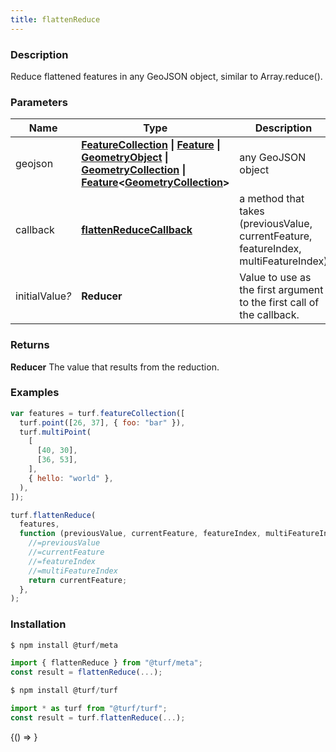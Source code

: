 ```yaml
---
title: flattenReduce
---
```



### Description

Reduce flattened features in any GeoJSON object, similar to Array.reduce().

### Parameters

| Name                 | Type                                                                                                                                                                                                                                                                                                                                                                                                                                                | Description                                                                          |
| -------------------- | --------------------------------------------------------------------------------------------------------------------------------------------------------------------------------------------------------------------------------------------------------------------------------------------------------------------------------------------------------------------------------------------------------------------------------------------------- | ------------------------------------------------------------------------------------ |
| geojson              | **[FeatureCollection](https://tools.ietf.org/html/rfc7946#section-3.3) &#124; [Feature](https://tools.ietf.org/html/rfc7946#section-3.2) &#124; [GeometryObject](https://tools.ietf.org/html/rfc7946#section-3.1) &#124; [GeometryCollection](https://tools.ietf.org/html/rfc7946#section-3.1.8) &#124; [Feature](https://tools.ietf.org/html/rfc7946#section-3.2)&lt;[GeometryCollection](https://tools.ietf.org/html/rfc7946#section-3.1.8)&gt;** | any GeoJSON object                                                                   |
| callback             | **[flattenReduceCallback](docs/api/types/flattenReduceCallback.mdx)**                                                                                                                                                                                                                                                                                                                                                                               | a method that takes (previousValue, currentFeature, featureIndex, multiFeatureIndex) |
| initialValue<i>?</i> | **Reducer**                                                                                                                                                                                                                                                                                                                                                                                                                                         | Value to use as the first argument to the first call of the callback.                |

### Returns

**Reducer** The value that results from the reduction.

### Examples

```javascript
var features = turf.featureCollection([
  turf.point([26, 37], { foo: "bar" }),
  turf.multiPoint(
    [
      [40, 30],
      [36, 53],
    ],
    { hello: "world" },
  ),
]);

turf.flattenReduce(
  features,
  function (previousValue, currentFeature, featureIndex, multiFeatureIndex) {
    //=previousValue
    //=currentFeature
    //=featureIndex
    //=multiFeatureIndex
    return currentFeature;
  },
);
```

### Installation

```javascript
$ npm install @turf/meta

import { flattenReduce } from "@turf/meta";
const result = flattenReduce(...);
```

```javascript
$ npm install @turf/turf

import * as turf from "@turf/turf";
const result = turf.flattenReduce(...);
```

<!-- Expose turf as global var for experimenting in the browser console -->

<BrowserOnly>{() => <WindowTurfGlobal turf={turf} />}</BrowserOnly>
